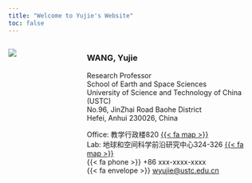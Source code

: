 ```yaml
---
title: "Welcome to Yujie's Website"
toc: false
---
```


:::: {.columns}

<!-- Logo -->
::: {.column width="20%"}
![](images/chip_tree_art.jpg)
:::

<!-- empty column to create gap -->
::: {.column width="5%"}
:::

<!-- My information -->
::: {.column width="75%"}
### WANG, Yujie
Research Professor \
School of Earth and Space Sciences \
University of Science and Technology of China (USTC) \
No.96, JinZhai Road Baohe District \
Hefei, Anhui 230026, China \

Office: 教学行政楼820 [{{< fa map >}}](https://ustc.edu.cn/info/1009/1036.htm){target="_blank"} \
Lab: 地球和空间科学前沿研究中心324-326 [{{< fa map >}}](https://ustc.edu.cn/info/1009/1036.htm){target="_blank"} \
{{< fa phone >}} +86 xxx-xxxx-xxxx \
{{< fa envelope >}} [wyujie@ustc.edu.cn](mailto:wyujie@ustc.edu.cn)
:::

::::
